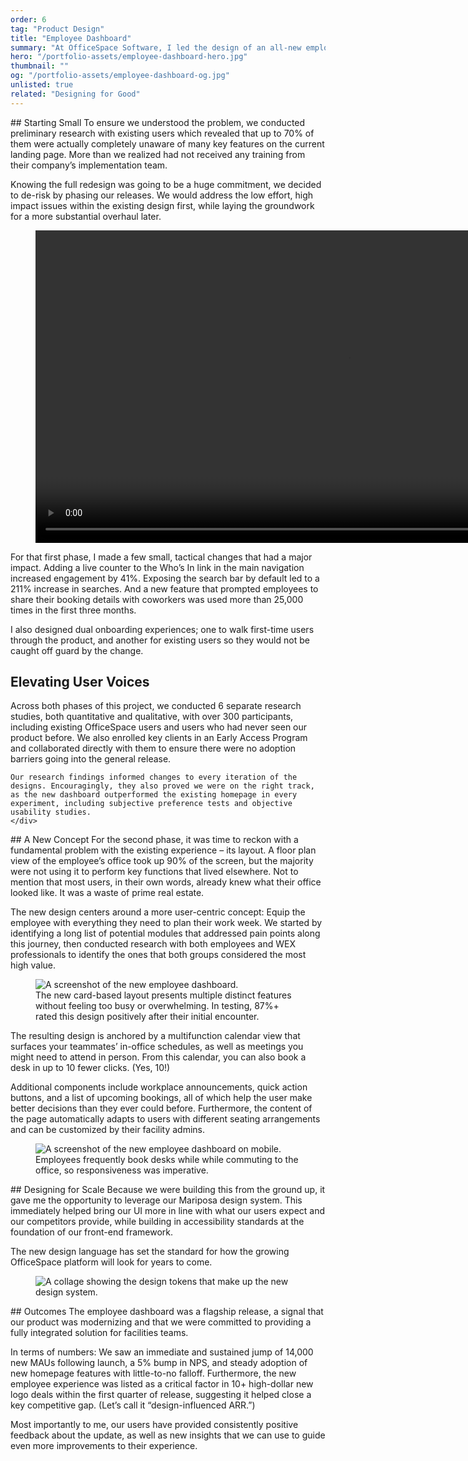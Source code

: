 ```yaml
---
order: 6
tag: "Product Design"
title: "Employee Dashboard"
summary: "At OfficeSpace Software, I led the design of an all-new employee dashboard, revitalizing the stale and underperforming workplace experience (WEX) aspect of our product, and directly leading to increased feature adoption and new client acquisition. The new experience balances the needs of our globally diverse user base, including those new to our product and those who have used it regularly for years."
hero: "/portfolio-assets/employee-dashboard-hero.jpg"
thumbnail: ""
og: "/portfolio-assets/employee-dashboard-og.jpg"
unlisted: true
related: "Designing for Good"
---
```


<div className="flex flex-col space-y-0 lg:space-y-12 xl:space-y-16 items-center max-w-none py-12 2xl:py-0">

<ProblemStatement
    label
    headline="Employees who logged into OfficeSpace were met with an unintuitive experience and inadequate tools for planning their workday."
    content="In the time since the employee landing page had last been updated—over eight years prior—it had become outdated and unable to adapt to the variety of workflows needed to serve different visitors. And with the trending consolidation of WEX/IWMS tools, our competitors had begun offering more modern, robust solutions. Our metrics showed a dwindling number of new users converting to MAUs, and an uptick in missed sales opportunities that could be tied to this competitive gap."
/>


<div className="max-w-2xl">
## Starting Small
To ensure we understood the problem, we conducted preliminary research with existing users which revealed that up to 70% of them were actually completely unaware of many key features on the current landing page. More than we realized had not received any training from their company’s implementation team.

Knowing the full redesign was going to be a huge commitment, we decided to de-risk by phasing our releases. We would address the low effort, high impact issues within the existing design first, while laying the groundwork for a more substantial overhaul later.
</div>

<div>
  <figure className="not-prose">
    <video
        width="1000"
        height="500"
        preload="metadata"
        playsInline
        autoPlay="autoplay"
        muted
        loop
    >
        <source src="/portfolio-assets/employee-dashboard-1.mp4" type="video/mp4" />
        Your browser does not support the video tag.
    </video>
  </figure>
</div>

<div className="max-w-2xl">
For that first phase, I made a few small, tactical changes that had a major impact. Adding a live counter to the Who’s In link in the main navigation increased engagement by 41%. Exposing the search bar by default led to a 211% increase in searches. And a new feature that prompted employees to share their booking details with coworkers was used more than 25,000 times in the first three months.

I also designed dual onboarding experiences; one to walk first-time users through the product, and another for existing users so they would not be caught off guard by the change.
</div>

<div className="w-full max-w-[1000px] bg-amber-100 dark:bg-neutral-800 rounded-lg p-8 md:p-12 lg:p-16 mt-8 marker:text-yellow-400">
    <h2 className="max-w-2xl mx-auto mt-2!">Elevating User Voices</h2>
    <div className="max-w-2xl mx-auto">
    Across both phases of this project, we conducted 6 separate research studies, both quantitative and qualitative, with over 300 participants, including existing OfficeSpace users and users who had never seen our product before. We also enrolled key clients in an Early Access Program and collaborated directly with them to ensure there were no adoption barriers going into the general release.

    Our research findings informed changes to every iteration of the designs. Encouragingly, they also proved we were on the right track, as the new dashboard outperformed the existing homepage in every experiment, including subjective preference tests and objective usability studies.
    </div>
</div>

<div className="max-w-2xl">
## A New Concept
For the second phase, it was time to reckon with a fundamental problem with the existing experience – its layout. A floor plan view of the employee’s office took up 90% of the screen, but the majority were not using it to perform key functions that lived elsewhere. Not to mention that most users, in their own words, already knew what their office looked like. It was a waste of prime real estate.

The new design centers around a more user-centric concept: Equip the employee with everything they need to plan their work week. We started by identifying a long list of potential modules that addressed pain points along this journey, then conducted research with both employees and WEX professionals to identify the ones that both groups considered the most high value.
</div>

<div className="text-center">
<figure className="my-0! mx-auto max-w-[1000px]">
<Image src="/portfolio-assets/employee-dashboard-2.jpg" alt="A screenshot of the new employee dashboard." width={1000} height={500} quality="100" />
<figcaption>
  The new card-based layout presents multiple distinct features without feeling too busy or overwhelming. In testing, 87%+ rated this design positively after their initial encounter.
</figcaption>
</figure>
</div>

<div className="max-w-2xl">
The resulting design is anchored by a multifunction calendar view that surfaces your teammates’ in-office schedules, as well as meetings you might need to attend in person. From this calendar, you can also book a desk in up to 10 fewer clicks. (Yes, 10!)

Additional components include workplace announcements, quick action buttons, and a list of upcoming bookings, all of which help the user make better decisions than they ever could before. Furthermore, the content of the page automatically adapts to users with different seating arrangements and can be customized by their facility admins.
</div>

<div className="text-center">
<figure className="my-0! mx-auto max-w-[1000px]">
<Image src="/portfolio-assets/employee-dashboard-3.jpg" alt="A screenshot of the new employee dashboard on mobile." width={1000} height={700} quality="100" />
<figcaption>
  Employees frequently book desks while while commuting to the office, so responsiveness was imperative.
</figcaption>
</figure>
</div>

<div className="max-w-2xl">
## Designing for Scale
Because we were building this from the ground up, it gave me the opportunity to leverage our <Link href="/portfolio/designing-for-scale">Mariposa design system</Link>. This immediately helped bring our UI more in line with what our users expect and our competitors provide, while building in accessibility standards at the foundation of our front-end framework.

The new design language has set the standard for how the growing OfficeSpace platform will look for years to come.
</div>

<div className="text-center">
<figure className="my-0! mx-auto max-w-[1000px]">
<Image src="/portfolio-assets/employee-dashboard-4.png" alt="A collage showing the design tokens that make up the new design system." width={1000} height={666} quality="100" />
</figure>
</div>

<div className="max-w-2xl">
## Outcomes
The employee dashboard was a flagship release, a signal that our product was modernizing and that we were committed to providing a fully integrated solution for facilities teams.

In terms of numbers: We saw an immediate and sustained jump of 14,000 new MAUs following launch, a 5% bump in NPS, and steady adoption of new homepage features with little-to-no falloff. Furthermore, the new employee experience was listed as a critical factor in 10+ high-dollar new logo deals within the first quarter of release, suggesting it helped close a key competitive gap. (Let’s call it “design-influenced ARR.”)

Most importantly to me, our users have provided consistently positive feedback about the update, as well as new insights that we can use to guide even more improvements to their experience.

</div>

</div>



